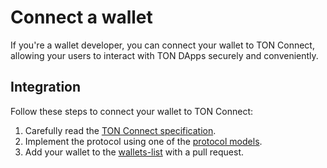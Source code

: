 
# Connect a wallet

If you're a wallet developer, you can connect your wallet to TON Connect, allowing your users to interact with TON DApps securely and conveniently.

## Integration

Follow these steps to connect your wallet to TON Connect:

1. Carefully read the [TON Connect specification](https://github.com/ton-blockchain/ton-connect/blob/main/requests-responses.md).
2. Implement the protocol using one of the [protocol models](/v3/guidelines/ton-connect/guidelines/developers#ton-connect-protocol-models).
3. Add your wallet to the [wallets-list](https://github.com/ton-blockchain/wallets-list) with a pull request.

<Feedback />
